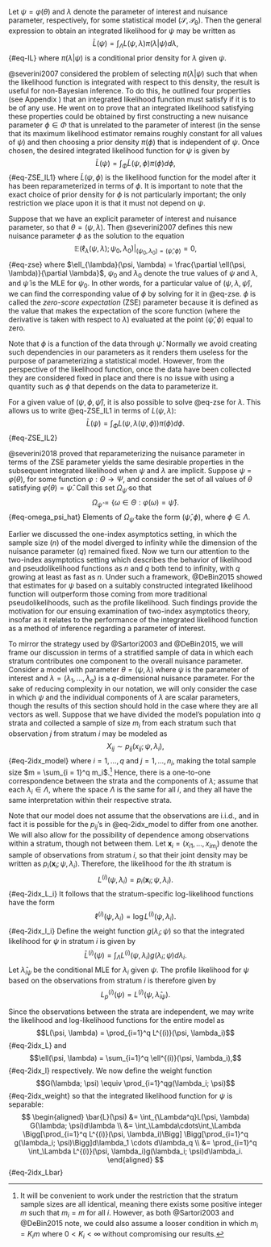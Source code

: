 \chapter{Approximating the Integrated Likelihood Function}

\section{The Zero-Score Expectation Parameter}

Let $\psi = \varphi(\theta)$ and $\lambda$ denote the parameter of interest and nuisance parameter, respectively, for some statistical model $(\mathcal{S}, \mathcal{P_{\theta}})$. Then the general expression to obtain an integrated likelihood for $\psi$ may be written as $$\bar{L}(\psi) = \int_{\Lambda}L(\psi, \lambda)\pi(\lambda|\psi)d\lambda,$${#eq-IL}
where $\pi(\lambda|\psi)$ is a conditional prior density for $\lambda$ given $\psi$. 

@severini2007 considered the problem of selecting $\pi(\lambda|\psi)$ such that when the likelihood function is integrated with respect to this density, the result is useful for non-Bayesian inference. To do this, he outlined four properties (see Appendix \ref{appendix:B}) that an integrated likelihood function must satisfy if it is to be of any use. He went on to prove that an integrated likelihood satisfying these properties could be obtained by first constructing a new nuisance parameter $\phi \in \Phi$ that is unrelated to the parameter of interest (in the sense that its maximum likelihood estimator remains roughly constant for all values of $\psi$)  and then choosing a prior density $\pi(\phi)$ that is independent of $\psi$. Once chosen, the desired integrated likelihood function for $\psi$ is given by $$\bar{L}(\psi) = \int_{\Phi} \tilde{L}(\psi, \phi) \pi(\phi) d\phi,$${#eq-ZSE_IL1} where $\tilde{L}(\psi, \phi)$ is the likelihood function for the model after it has been reparameterized in terms of $\phi$.  It is important to note that the exact choice of prior density for $\phi$ is not particularly important; the only restriction we place upon it is that it must not depend on $\psi$.  

Suppose that we have an explicit parameter of interest and nuisance parameter, so that $\theta = (\psi, \lambda)$. Then @severini2007 defines this new nuisance parameter $\phi$ as the solution to the equation $$\mathbb{E}(\ell_{\lambda}(\psi, \lambda); \psi_0, \lambda_0)\bigg|_{(\psi_0, \lambda_0) = (\hat{\psi}, \phi)} = 0,$${#eq-zse} where $\ell_{\lambda}(\psi, \lambda) = \frac{\partial \ell(\psi, \lambda)}{\partial \lambda}$, $\psi_0$ and $\lambda_0$ denote the true values of $\psi$ and $\lambda$, and $\hat{\psi}$ is the MLE for $\psi_0$. In other words, for a particular value of $(\psi, \lambda, \hat{\psi})$, we can find the corresponding value of $\phi$ by solving for it in @eq-zse. $\phi$ is called the *zero-score expectation* (ZSE) parameter because it is defined as the value that makes the expectation of the score function (where the derivative is taken with respect to $\lambda$) evaluated at the point $(\hat{\psi}, \phi)$ equal to zero. 

Note that $\phi$ is a function of the data through $\hat{\psi}$. Normally we avoid creating such dependencies in our parameters as it renders them useless for the purpose of parameterizing a statistical model. However, from the perspective of the likelihood function, once the data have been collected they are considered fixed in place and there is no issue with using a quantity such as $\phi$ that depends on the data to parameterize it.

For a given value of $(\psi, \phi, \hat{\psi})$, it is also possible to solve @eq-zse for $\lambda$. This allows us to write @eq-ZSE_IL1 in terms of $L(\psi, \lambda)$: $$\bar{L}(\psi) = \int_{\Phi} L(\psi, \lambda(\psi, \phi)) \pi(\phi) d\phi.$${#eq-ZSE_IL2} 

@severini2018 proved that reparameterizing the nuisance parameter in terms of the ZSE parameter yields the same desirable properties in the subsequent integrated likelihood when $\psi$ and $\lambda$ are implicit. Suppose $\psi$ = $\varphi(\theta)$, for some function $\varphi: \Theta \to \Psi$, and consider the set of all values of $\theta$ satisfying $\varphi(\theta) = \hat{\psi}$. Call this set $\Omega_{\hat{\psi}}$ so that $$\Omega_{\hat{\psi}} = \Big\{\omega \in \Theta: \varphi(\omega) = \hat{\psi}\Big\}.$${#eq-omega_psi_hat} Elements of $\Omega_{\hat{\psi}}$ take the form $(\hat{\psi}, \phi)$, where $\phi \in \Lambda$.

\subsection{Weight Functions}

\section{Two-Index Asymptotics}

Earlier we discussed the one-index asymptotics setting, in which the sample size ($n$) of the model diverged to infinity while the dimension of the nuisance parameter ($q$) remained fixed. Now we turn our attention to the two-index asymptotics setting which describes the behavior of likelihood and pseudolikelihood functions as $n$ and $q$ both tend to infinity, with $q$ growing at least as fast as $n$. Under such a framework, @DeBin2015 showed that estimates for $\psi$ based on a suitably constructed integrated likelihood function will outperform those coming from more traditional pseudolikelihoods, such as the profile likelihood. Such findings provide the motivation for our ensuing examination of two-index asymptotics theory, insofar as it relates to the performance of the integrated likelihood function as a method of inference regarding a parameter of interest.

To mirror the strategy used by @Sartori2003 and @DeBin2015, we will frame our discussion in terms of a stratified sample of data in which each stratum contributes one component to the overall nuisance parameter. Consider a model with parameter $\theta = (\psi, \lambda)$ where $\psi$ is the parameter of interest and $\lambda = (\lambda_1, ..., \lambda_q)$ is a $q$-dimensional nuisance parameter. For the sake of reducing complexity in our notation, we will only consider the case in which $\psi$ and the individual components of $\lambda$ are scalar parameters, though the results of this section should hold in the case where they are all vectors as well. Suppose that we have divided the model's population into $q$ strata and collected a sample of size $m_i$ from each stratum such that observation $j$ from stratum $i$ may be modeled as $$X_{ij} \sim p_{ij}(x_{ij}; \psi, \lambda_i),$${#eq-2idx_model} where $i = 1, ..., q$ and $j = 1, ..., n_i$, making the total sample size $m = \sum_{i = 1}^q m_i$.^[It will be convenient to work under the restriction that the stratum sample sizes are all identical, meaning there exists some positive integer $m$ such that $m_i = m$ for all $i$. However, as both @Sartori2003 and @DeBin2015 note, we could also assume a looser condition in which $m_i = K_i m$ where $0 < K_i < \infty$ without compromising our results.] Hence, there is a one-to-one correspondence between the strata and the components of $\lambda$; assume that each $\lambda_i \in \Lambda$, where the space $\Lambda$ is the same for all $i$, and they all have the same interpretation within their respective strata.

Note that our model does not assume that the observations are i.i.d., and in fact it is possible for the $p_{ij}$'s in @eq-2idx_model to differ from one another. We will also allow for the possibility of dependence among observations within a stratum, though not between them. Let $\mathbf{x}_i = (x_{i1}, ..., x_{im_i})$ denote the sample of observations from stratum $i$, so that their joint density may be written as $p_i(\mathbf{x}_i; \psi, \lambda_i)$. Therefore, the likelihood for the $i$th stratum is $$L^{(i)}(\psi, \lambda_i) = p_i(\mathbf{x}_i; \psi, \lambda_i).$${#eq-2idx_L_i} It follows that the stratum-specific log-likelihood functions have the form $$\ell^{(i)}(\psi, \lambda_i) = \log L^{(i)}(\psi, \lambda_i).$${#eq-2idx_l_i} Define the weight function $g(\lambda_i; \psi)$ so that the integrated likelihood for $\psi$ in stratum $i$ is given by $$\bar{L}^{(i)}(\psi) = \int_\Lambda L^{(i)}(\psi, \lambda_i) g(\lambda_i; \psi)d\lambda_i.$$ Let $\hat{\lambda}_{i\psi}$ be the conditional MLE for $\lambda_i$ given $\psi$. The profile likelihood for $\psi$ based on the observations from stratum $i$ is therefore given by $$L_p^{(i)}(\psi) = L^{(i)}(\psi, \hat{\lambda}_{i\psi}).$$






Since the observations between the strata are independent, we may write the likelihood and log-likelihood functions for the entire model as $$L(\psi, \lambda) = \prod_{i=1}^q L^{(i)}(\psi, \lambda_i)$${#eq-2idx_L} and $$\ell(\psi, \lambda) = \sum_{i=1}^q \ell^{(i)}(\psi, \lambda_i),$${#eq-2idx_l} respectively. We now define the weight function $$G(\lambda; \psi) \equiv \prod_{i=1}^qg(\lambda_i; \psi)$${#eq-2idx_weight} so that the integrated likelihood function for $\psi$ is separable:
$$
\begin{aligned}
\bar{L}(\psi) &= \int_{\Lambda^q}L(\psi, \lambda) G(\lambda; \psi)d\lambda \\
              &= \int_\Lambda\cdots\int_\Lambda \Bigg[\prod_{i=1}^q L^{(i)}(\psi, \lambda_i)\Bigg] \Bigg[\prod_{i=1}^q g(\lambda_i; \psi)\Bigg]d\lambda_1 \cdots d\lambda_q \\
              &= \prod_{i=1}^q \int_\Lambda L^{(i)}(\psi, \lambda_i)g(\lambda_i; \psi)d\lambda_i.
\end{aligned}
$${#eq-2idx_Lbar}






